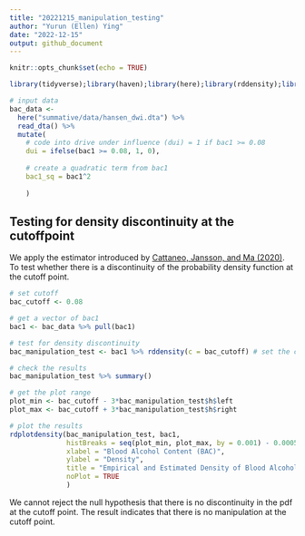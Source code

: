 ```yaml
---
title: "20221215_manipulation_testing"
author: "Yurun (Ellen) Ying"
date: "2022-12-15"
output: github_document
---
```


```r
knitr::opts_chunk$set(echo = TRUE)

library(tidyverse);library(haven);library(here);library(rddensity);library(broom)

# input data
bac_data <- 
  here("summative/data/hansen_dwi.dta") %>% 
  read_dta() %>% 
  mutate(
    # code into drive under influence (dui) = 1 if bac1 >= 0.08
    dui = ifelse(bac1 >= 0.08, 1, 0),
    
    # create a quadratic term from bac1
    bac1_sq = bac1^2
    
    )

```

## Testing for density discontinuity at the cutoffpoint

We apply the estimator introduced by [Cattaneo, Jansson, and Ma (2020)](https://doi.org/10.1080/01621459.2019.1635480). To test whether there is a discontinuity of the probability density function at the cutoff point.

```r
# set cutoff
bac_cutoff <- 0.08

# get a vector of bac1
bac1 <- bac_data %>% pull(bac1)

# test for density discontinuity
bac_manipulation_test <- bac1 %>% rddensity(c = bac_cutoff) # set the cutoff point

# check the results
bac_manipulation_test %>% summary() 

# get the plot range
plot_min <- bac_cutoff - 3*bac_manipulation_test$h$left
plot_max <- bac_cutoff + 3*bac_manipulation_test$h$right

# plot the results
rdplotdensity(bac_manipulation_test, bac1,
              histBreaks = seq(plot_min, plot_max, by = 0.001) - 0.0005, # adjust the break to remove heaping
              xlabel = "Blood Alcohol Content (BAC)",
              ylabel = "Density",
              title = "Empirical and Estimated Density of Blood Alcohol Content",
              noPlot = TRUE
              ) 
```

We cannot reject the null hypothesis that there is no discontinuity in the pdf at the cutoff point. The result indicates that there is no manipulation at the cutoff point.